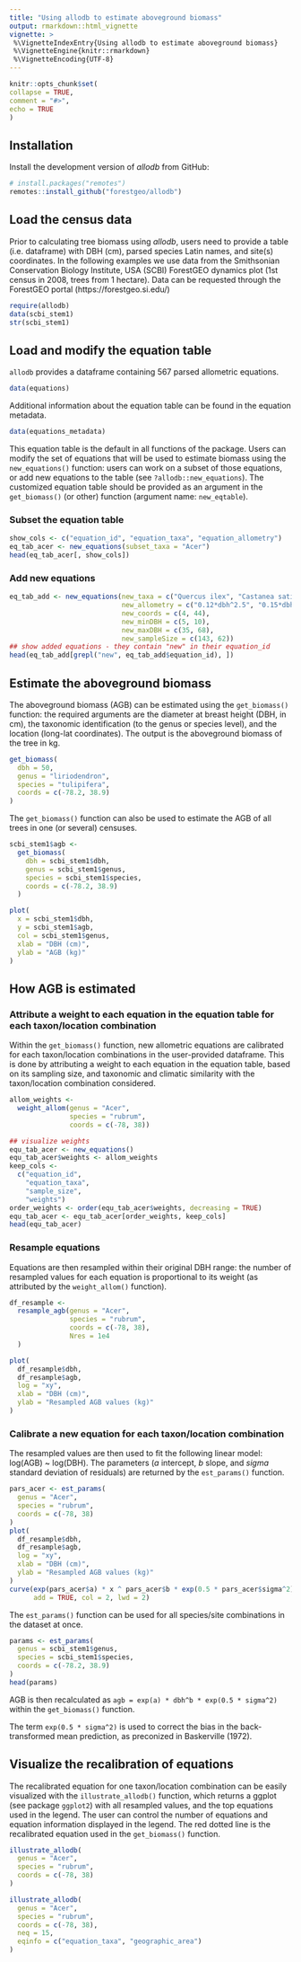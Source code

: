 ```yaml
---
title: "Using allodb to estimate aboveground biomass"
output: rmarkdown::html_vignette
vignette: >
 %\VignetteIndexEntry{Using allodb to estimate aboveground biomass}
 %\VignetteEngine{knitr::rmarkdown}
 %\VignetteEncoding{UTF-8}
---
```

  
```r
knitr::opts_chunk$set(
collapse = TRUE,
comment = "#>", 
echo = TRUE
)
```


## Installation

Install the development version of _allodb_ from GitHub:

```r
# install.packages("remotes")
remotes::install_github("forestgeo/allodb")
```

## Load the census data

Prior to calculating tree biomass using _allodb_, users need to provide a table (i.e. dataframe) with DBH (cm), parsed species Latin names, and site(s) coordinates. In the following examples we use data from the Smithsonian Conservation Biology Institute, USA (SCBI) ForestGEO dynamics plot (1st census in 2008, trees from 1 hectare). Data can be requested through the ForestGEO portal (https://forestgeo.si.edu/)

```r
require(allodb)
data(scbi_stem1)
str(scbi_stem1)
``` 

## Load and modify the equation table 

`allodb` provides a dataframe containing 567 parsed allometric equations. 

```r
data(equations)
``` 

Additional information about the equation table can be found in the equation metadata. 

```r
data(equations_metadata)
``` 

This equation table is the default in all functions of the package. Users can modify the set of equations that will be used to estimate biomass using the `new_equations()` function: users can work on a subset of those equations, or add new equations to the table (see `?allodb::new_equations`). The customized equation table should be provided as an argument in the `get_biomass()` (or other) function (argument name: `new_eqtable`). 

### Subset the equation table 

```r
show_cols <- c("equation_id", "equation_taxa", "equation_allometry")
eq_tab_acer <- new_equations(subset_taxa = "Acer")
head(eq_tab_acer[, show_cols])
```

### Add new equations

```r
eq_tab_add <- new_equations(new_taxa = c("Quercus ilex", "Castanea sativa"),
                            new_allometry = c("0.12*dbh^2.5", "0.15*dbh^2.7"),
                            new_coords = c(4, 44),
                            new_minDBH = c(5, 10),
                            new_maxDBH = c(35, 68),
                            new_sampleSize = c(143, 62))
## show added equations - they contain "new" in their equation_id
head(eq_tab_add[grepl("new", eq_tab_add$equation_id), ])
```


## Estimate the aboveground biomass

The aboveground biomass (AGB) can be estimated using the `get_biomass()` function: the required arguments are the diameter at breast height (DBH, in cm), the taxonomic identification (to the genus or species level), and the location (long-lat coordinates). The output is the aboveground biomass of the tree in kg. 

```r
get_biomass(
  dbh = 50, 
  genus = "liriodendron", 
  species = "tulipifera", 
  coords = c(-78.2, 38.9)
)
```

The `get_biomass()` function can also be used to estimate the AGB of all trees in one (or several) censuses. 

```r
scbi_stem1$agb <-
  get_biomass(
    dbh = scbi_stem1$dbh,
    genus = scbi_stem1$genus,
    species = scbi_stem1$species,
    coords = c(-78.2, 38.9)
  )
```

```r
plot(
  x = scbi_stem1$dbh,
  y = scbi_stem1$agb,
  col = scbi_stem1$genus,
  xlab = "DBH (cm)",
  ylab = "AGB (kg)"
)
```

## How AGB is estimated 

### Attribute a weight to each equation in the equation table for each taxon/location combination

Within the `get_biomass()` function, new allometric equations are calibrated for each taxon/location combinations in the user-provided dataframe. This is done by attributing a weight to each equation in the equation table, based on its sampling size, and taxonomic and climatic similarity with the taxon/location combination considered. 

```r
allom_weights <-
  weight_allom(genus = "Acer",
               species = "rubrum",
               coords = c(-78, 38))

## visualize weights
equ_tab_acer <- new_equations()
equ_tab_acer$weights <- allom_weights
keep_cols <-
  c("equation_id",
    "equation_taxa",
    "sample_size",
    "weights")
order_weights <- order(equ_tab_acer$weights, decreasing = TRUE)
equ_tab_acer <- equ_tab_acer[order_weights, keep_cols]
head(equ_tab_acer)
```

### Resample equations 

Equations are then resampled within their original DBH range: the number of resampled values for each equation is proportional to its weight (as attributed by the `weight_allom()` function). 

```r
df_resample <-
  resample_agb(genus = "Acer",
               species = "rubrum",
               coords = c(-78, 38), 
               Nres = 1e4
  )

plot(
  df_resample$dbh,
  df_resample$agb,
  log = "xy",
  xlab = "DBH (cm)",
  ylab = "Resampled AGB values (kg)"
)
```

### Calibrate a new equation for each taxon/location combination

The resampled values are then used to fit the following linear model: log(AGB) ~ log(DBH). The parameters (_a_ intercept, _b_ slope, and _sigma_ standard deviation of residuals) are returned by the `est_params()` function. 

```r
pars_acer <- est_params(
  genus = "Acer",
  species = "rubrum",
  coords = c(-78, 38)
)
plot(
  df_resample$dbh,
  df_resample$agb,
  log = "xy",
  xlab = "DBH (cm)",
  ylab = "Resampled AGB values (kg)"
)
curve(exp(pars_acer$a) * x ^ pars_acer$b * exp(0.5 * pars_acer$sigma^2),
      add = TRUE, col = 2, lwd = 2)
```

The `est_params()` function can be used for all species/site combinations in the dataset at once. 

```r
params <- est_params(
  genus = scbi_stem1$genus,
  species = scbi_stem1$species,
  coords = c(-78.2, 38.9)
)
head(params)
```

AGB is then recalculated as `agb = exp(a) * dbh^b * exp(0.5 * sigma^2)` within the `get_biomass()` function. 

The term `exp(0.5 * sigma^2)` is used to correct the bias in the back-transformed mean prediction, as preconized in Baskerville  (1972). 

## Visualize the recalibration of equations

The recalibrated equation for one taxon/location combination can be easily visualized with the `illustrate_allodb()` function, which returns a ggplot (see package `ggplot2`) with all resampled values, and the top equations used in the legend. The user can control the number of equations and equation information displayed in the legend. The red dotted line is the recalibrated equation used in the `get_biomass()` function. 

```r
illustrate_allodb(
  genus = "Acer",
  species = "rubrum",
  coords = c(-78, 38)
)
```

```r
illustrate_allodb(
  genus = "Acer",
  species = "rubrum",
  coords = c(-78, 38), 
  neq = 15, 
  eqinfo = c("equation_taxa", "geographic_area")
)
```
